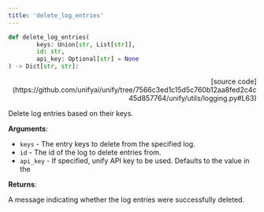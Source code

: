 ```yaml
---
title: 'delete_log_entries'
---
```


```python
def delete_log_entries(
        keys: Union[str, List[str]],
        id: str,
        api_key: Optional[str] = None
) -> Dict[str, str]:
```

<p align="right">[source code](https://github.com/unifyai/unify/tree/7566c3ed1c15d5c760b12aa8fed2c4c45d857764/unify/utils/logging.py#L63)</p>

Delete log entries based on their keys.

**Arguments**:

- `keys` - The entry keys to delete from the specified log.
- `id` - The id of the log to delete entries from.
- `api_key` - If specified, unify API key to be used. Defaults to the value in the



**Returns**:

A message indicating whether the log entries were successfully deleted.